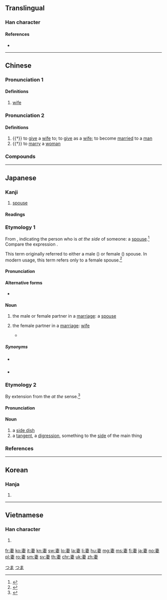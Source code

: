 ==Translingual==

===Han character===
{{Han char|rn=38|rad=女|as=05|sn=8|four=50404|canj=JLV|ids=⿱⿻一肀女}}

====References====
* {{Han ref|kx=0257.300|dkj=06140|dj=0522.250|hdz=21036.020|uh=59BB|ud=22971|bh=A964|bd=43364}}

----

==Chinese==
{{zh-forms}}

===Pronunciation 1===
{{zh-pron
|m=qī
|c=cai1
|mc=1
|oc=1,1
|ma=
|cat=n
}}

====Definitions====
{{zh-hanzi}}

# [[wife]]

===Pronunciation 2===
{{zh-pron
|m=qì
|c=cai3
|mc=2
|oc=2,2
|ma=
|cat=v
}}

====Definitions====
{{zh-hanzi}}

# {{†}} to [[give]] a [[wife]] to; to [[give]] as a [[wife]]; to become [[married]] to a [[man]]
# {{†}} to [[marry]] a [[woman]]

===Compounds===
{{zh-der|三妻四妾|下堂妻|下妻|令妻|休妻|借妻|偎妻靠婦|停妻再娶|傍妻|兄弟共妻|兒女夫妻|兩婦三妻|出妻|初妻|前妻|大婦小妻|夫妻|夫妻兩口|夫妻反目|夫妻店|夫妻相|夫妻關係|夫榮妻貴|夫榮妻顯|夫貴妻榮|妻以夫貴|妻兒|妻兒老小|妻女|妻妾|妻姊妹婚|妻子|妻孥|妻室|妻小|妻梅子鶴|妻管嚴|妻舅|妻親|妻離子散|妻黨|娶妻|娶妻生子|嫡妻|嬌妻|嬌妻美妾|孀妻|寡妻|封妻廕子|小妻|山妻|後妻|徙宅忘妻|忌妻|患難夫妻|愛妻|拋妻別子|指腳夫妻|挑妻窩夫|旁妻|未婚妻|杞梁妻|柴米夫妻|梅妻鶴子|次妻|正妻|殺妻求將|活人妻|焦仲卿妻|蒸藜出妻|玄妻|秋胡戲妻|空中夫妻|糟糠之妻|糟糠妻|結髮夫妻|繼妻|老夫妻|老夫老妻|腳頭妻|腹婚妻|花燭夫妻|荊妻|萊妻|蔭子封妻|買妻恥樵|賢妻|賢妻良母|賣妻鬻子|質妻鬻子|逃妻|雇妻鬻子|露水夫妻|頭妻|首妻|髮妻}}

----

==Japanese==

===Kanji===
{{ja-kanji|grade=5|rs=女05}}

# [[spouse]]

====Readings====
{{ja-readings
|goon=[[さい]] (sai)
|kanon=[[せい]] (sei)
|kun=[[つま]] (tsuma), [[めあわせる]] ([[妻せる]], [[妻合わせる]], meawaseru)
}}

===Etymology 1===
{{ja-kanjitab|yomi=k|つま}}
From {{m|ja|端|tr=tsuma||side, edge}}, indicating the person who is ''at the side'' of someone: a [[spouse]].<ref name="KDJ">{{R:Kokugo Dai Jiten}}</ref>  Compare the {{etyl|en|-}} expression {{m|en|better half}}.

This term originally referred to either a male ({{m|en|husband}}) or female ({{m|en|wife}}) spouse.  In modern usage, this term refers only to a female spouse.<ref name="KDJ">{{R:Kokugo Dai Jiten}}</ref>

====Pronunciation====
{{ja-pron|yomi=k|つま|acc=1|acc_ref=DJR}}

====Alternative forms====
* {{ja-l|夫}} {{qualifier|archaic}}

====Noun====
{{ja-noun|つま}}

# {{lb|ja|sort=つま|archaic}} the male or female partner in a [[marriage]]: a [[spouse]]
# {{lb|ja|sort=つま|humble|only refers to one's own}} the female partner in a [[marriage]]: [[wife]]
#* {{quote-book
|language=Japanese
|location=Tokyo
|publisher=Kodansha
|author={{w|Osamu Tezuka}}
|title={{w|ブラック・ジャック|{{lang|ja|ブラック・ジャック}}|lang=ja}}
|trans-title={{w|Black Jack (manga)|Black Jack}}
|date=February 15 1999
|origdate=June 20 1983
|isbn=4-06-108768-1
|volume=18
|page=176
|edition=8th
|chapter={{lang|ja|未知への挑戦}}
|trans-chapter=A Challenge of the Third Kind
|passage={{ja-usex|先%生………………'''私の妻'''は美しいでしょう？|^せん%せい……………… '''^わたし の つま''' は うつくし.い でしょう？|Doctor……………… Do you think '''my wife''' is beautiful?}}<br>{{ja-usex|ああ！すばらしい美%人ですよ！|^ああ！ ^すばらし.い び%じん です よ！|Sure! She's a gorgeous lady!}}<br>{{ja-usex|でしょう？なにしろ昨%年のミス・イウレガだったのですから|^でしょう？ ^なにしろ さく%ねん の ^ミス・^イウレガ だった の です から|I know, right? She was last year's Miss Iurega after all}}}}
=====Synonyms=====
* {{sense|one’s own wife}} {{m|ja|家内|tr=kanai}}
* {{sense|spouse in general}} {{m|ja|配偶者|tr=haigūsha}}

===Etymology 2===
{{ja-kanjitab|yomi=k|つま}}
By extension from the ''at the'' {{m|en|side}} sense.<ref name="KDJ">{{R:Kokugo Dai Jiten}}</ref>

====Pronunciation====
{{ja-pron|yomi=k|つま|acc=2|acc_ref=DJR}}

====Noun====
{{ja-noun|つま}}

# a [[side dish]]
# a [[tangent]], a [[digression]], something to the [[side]] of the main thing

===References===
<references/>

[[Category:1000 Japanese basic words|つま]]
[[Category:ja:Family|つま]]

----

==Korean==

===Hanja===
{{ko-hanja|hangeul=처|rv=cheo|mr=ch'ŏ}}

# {{defn|lang=ko|sort=女05}}

----

==Vietnamese==

===Han character===
{{vi-hantu|[[thê]], [[thế]]|rs=女05}}

# {{defn|lang=vi|sort=女05}}

[[fr:妻]]
[[ko:妻]]
[[it:妻]]
[[kn:妻]]
[[sw:妻]]
[[lo:妻]]
[[la:妻]]
[[li:妻]]
[[hu:妻]]
[[mg:妻]]
[[ms:妻]]
[[fj:妻]]
[[ja:妻]]
[[no:妻]]
[[pl:妻]]
[[ro:妻]]
[[sm:妻]]
[[sv:妻]]
[[th:妻]]
[[chr:妻]]
[[uk:妻]]
[[zh:妻]]